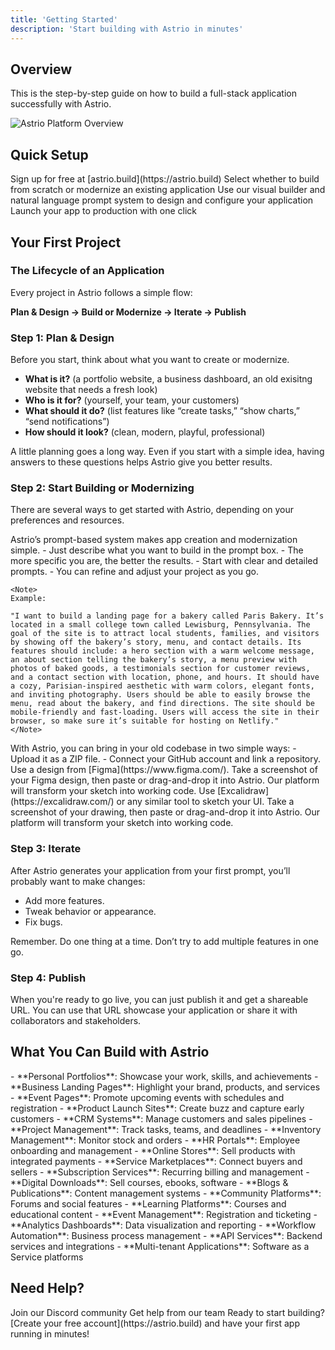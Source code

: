 ```yaml
---
title: 'Getting Started'
description: 'Start building with Astrio in minutes'
---
```


## Overview

This is the step-by-step guide on how to build a full-stack application successfully with Astrio.

<img 
  src="/assets/images/astrio_landing_page.png" 
  alt="Astrio Platform Overview" 
  className="w-full rounded-lg shadow-lg mb-6"
/>

## Quick Setup

<Steps>
  <Step title="Create Your Account">
    Sign up for free at [astrio.build](https://astrio.build)
  </Step>
  <Step title="Choose Your Starting Point">
    Select whether to build from scratch or modernize an existing application
  </Step>
  <Step title="Start Building">
    Use our visual builder and natural language prompt system to design and configure your application
  </Step>
  <Step title="Publish Your App">
    Launch your app to production with one click
  </Step>
</Steps>

## Your First Project

### The Lifecycle of an Application

Every project in Astrio follows a simple flow:

**Plan & Design → Build or Modernize → Iterate → Publish**

### Step 1: Plan & Design

Before you start, think about what you want to create or modernize.

- **What is it?** (a portfolio website, a business dashboard, an old exisitng website that needs a fresh look)
- **Who is it for?** (yourself, your team, your customers)
- **What should it do?** (list features like “create tasks,” “show charts,” “send notifications”)
- **How should it look?** (clean, modern, playful, professional)

A little planning goes a long way. Even if you start with a simple idea, having answers to these questions helps Astrio give you better results.

### Step 2: Start Building or Modernizing

There are several ways to get started with Astrio, depending on your preferences and resources.

<AccordionGroup>
  <Accordion title="Prompt">
    Astrio’s prompt-based system makes app creation and modernization simple.
      - Just describe what you want to build in the prompt box.
      - The more specific you are, the better the results.
      - Start with clear and detailed prompts.
      - You can refine and adjust your project as you go.
    
    <Note>
    Example:

    "I want to build a landing page for a bakery called Paris Bakery. It’s located in a small college town called Lewisburg, Pennsylvania. The goal of the site is to attract local students, families, and visitors by showing off the bakery’s story, menu, and contact details. Its features should include: a hero section with a warm welcome message, an about section telling the bakery’s story, a menu preview with photos of baked goods, a testimonials section for customer reviews, and a contact section with location, phone, and hours. It should have a cozy, Parisian-inspired aesthetic with warm colors, elegant fonts, and inviting photography. Users should be able to easily browse the menu, read about the bakery, and find directions. The site should be mobile-friendly and fast-loading. Users will access the site in their browser, so make sure it’s suitable for hosting on Netlify."
    </Note>
  </Accordion>
  <Accordion title="Import Codebase">
    With Astrio, you can bring in your old codebase in two simple ways:
    - Upload it as a ZIP file.
    - Connect your GitHub account and link a repository.
  </Accordion>
  <Accordion title="Using Figma">
    <Steps>
      <Step title="Open Figma">
        Use a design from [Figma](https://www.figma.com/).
      </Step>
      <Step title="Take a Screenshot">
        Take a screenshot of your Figma design, then paste or drag-and-drop it into Astrio.
      </Step>
      <Step title="Let Astrio Handle the Rest">
        Our platform will transform your sketch into working code.
      </Step>
    </Steps>
  </Accordion>
  <Accordion title="Using a Sketch">
    <Steps>
      <Step title="Sketch your UI">
        Use [Excalidraw](https://excalidraw.com/) or any similar tool to sketch your UI.
      </Step>
      <Step title="Take a Screenshot">
        Take a screenshot of your drawing, then paste or drag-and-drop it into Astrio.
      </Step>
      <Step title="Let Astrio Handle the Rest">
        Our platform will transform your sketch into working code.
      </Step>
    </Steps>
  </Accordion>
</AccordionGroup>

### Step 3: Iterate

After Astrio generates your application from your first prompt, you’ll probably want to make changes:
- Add more features.
- Tweak behavior or appearance.
- Fix bugs.

Remember. Do one thing at a time. Don’t try to add multiple features in one go.

### Step 4: Publish

When you're ready to go live, you can just publish it and get a shareable URL. You can use that URL showcase your application or share it with collaborators and stakeholders.

## What You Can Build with Astrio

<AccordionGroup>
  <Accordion title="Portfolio and Landing Websites">
    - **Personal Portfolios**: Showcase your work, skills, and achievements  
    - **Business Landing Pages**: Highlight your brand, products, and services  
    - **Event Pages**: Promote upcoming events with schedules and registration  
    - **Product Launch Sites**: Create buzz and capture early customers  
  </Accordion>  
  <Accordion title="Business Applications">
    - **CRM Systems**: Manage customers and sales pipelines
    - **Project Management**: Track tasks, teams, and deadlines
    - **Inventory Management**: Monitor stock and orders
    - **HR Portals**: Employee onboarding and management
  </Accordion>

  <Accordion title="E-commerce & Marketplaces">
    - **Online Stores**: Sell products with integrated payments
    - **Service Marketplaces**: Connect buyers and sellers
    - **Subscription Services**: Recurring billing and management
    - **Digital Downloads**: Sell courses, ebooks, software
  </Accordion>

  <Accordion title="Content & Community">
    - **Blogs & Publications**: Content management systems
    - **Community Platforms**: Forums and social features
    - **Learning Platforms**: Courses and educational content
    - **Event Management**: Registration and ticketing
  </Accordion>

  <Accordion title="SaaS Applications">
    - **Analytics Dashboards**: Data visualization and reporting
    - **Workflow Automation**: Business process management
    - **API Services**: Backend services and integrations
    - **Multi-tenant Applications**: Software as a Service platforms
  </Accordion>
</AccordionGroup>

## Need Help?

<CardGroup cols={2}>
  <Card title="Community" href="https://discord.gg/mMspVRXbNX">
    Join our Discord community
  </Card>
  <Card title="Support" href="mailto:support@astrio.build">
    Get help from our team
  </Card>
</CardGroup>

<Note>
Ready to start building? [Create your free account](https://astrio.build) and have your first app running in minutes!
</Note> 